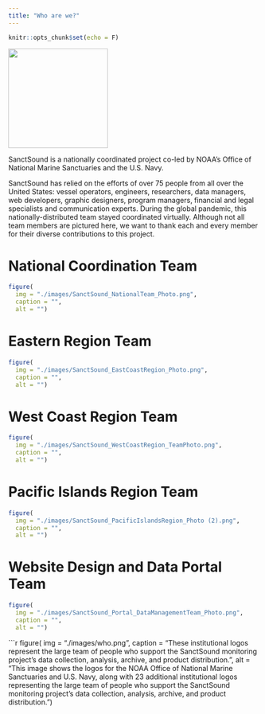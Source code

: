 ```yaml
---
title: "Who are we?"
---
```


```r
knitr::opts_chunk$set(echo = F)
```

<left>
![](./images/questions/SanctSound_logo.png){width="200"}
</left>

SanctSound is a nationally coordinated project co-led by NOAA’s Office of National Marine Sanctuaries and the U.S. Navy.

SanctSound has relied on the efforts of over 75 people from all over the United States: vessel operators, engineers, researchers, data managers, web developers, graphic designers, program managers, financial and legal specialists and communication experts. During the global pandemic, this nationally-distributed team stayed coordinated virtually. Although not all team members are pictured here, we want to thank each and every member for their diverse contributions to this project. 

# National Coordination Team
```r
figure(
  img = "./images/SanctSound_NationalTeam_Photo.png",
  caption = "",
  alt = "")
```

# Eastern Region Team
```r
figure(
  img = "./images/SanctSound_EastCoastRegion_Photo.png",
  caption = "",
  alt = "")
```


# West Coast Region Team
```r
figure(
  img = "./images/SanctSound_WestCoastRegion_TeamPhoto.png",
  caption = "",
  alt = "")
```

# Pacific Islands Region Team
```r
figure(
  img = "./images/SanctSound_PacificIslandsRegion_Photo (2).png",
  caption = "",
  alt = "")
```

# Website Design and Data Portal Team
```r
figure(
  img = "./images/SanctSound_Portal_DataManagementTeam_Photo.png",
  caption = "",
  alt = "")
```

```r
figure(
  img = "./images/who.png",
  caption = "These institutional logos represent the large team of people who support the SanctSound monitoring project’s data collection, analysis, archive, and product distribution.",
  alt = "This image shows the logos for the NOAA Office of National Marine Sanctuaries and U.S. Navy, along with 23 additional institutional logos representing the large team of people who support the SanctSound monitoring project’s data collection, analysis, archive, and product distribution. ")
